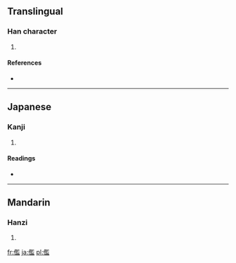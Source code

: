 ==Translingual==

===Han character===
{{Han char|rn=9|rad=人|as=14|sn=16|four=|canj=人尸戈廿 (OSIT), 人尸一廿 (OSMT)}}

# {{defn|Han|sort=人14}}

====References====
* {{Han ref|kx=0120.010|dkj=01229|dj=0253.160|hdz=10230.050|uh=5116|ud=20758}}

----

==Japanese==

===Kanji===
{{ja-kanji|grade=|rs=人14}}

# {{defn|lang=ja|sort=人14}}

====Readings====
* {{ja-readings|on=[[らん]] (ran)|kun=[[みにくい]] (minikui)}}

----

==Mandarin==

===Hanzi===
{{cmn-hanzi|pin=[[lán]] ([[lan2]])|wg=lan<sup>2</sup>}}

# {{defn|lang=cmn|sort=人14}}

[[fr:儖]]
[[ja:儖]]
[[pl:儖]]